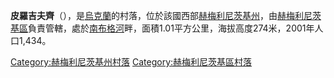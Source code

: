 {{coord|49|23|33|N|27|15|26|E|scale:100000|display=title}}

'''皮羅吉夫齊'''（{{lang-uk|Пирогівці}}），是[[烏克蘭|烏克蘭]]的村落，位於該國西部[[赫梅利尼茨基州|赫梅利尼茨基州]]，由[[赫梅利尼茨基區|赫梅利尼茨基區]]負責管轄，處於[[南布格河|南布格河]]畔，面積1.01平方公里，海拔高度274米，2001年人口1,434。

{{DEFAULTSORT:Пирогівці}}
[[Category:赫梅利尼茨基州村落|Category:赫梅利尼茨基州村落]]
[[Category:赫梅利尼茨基區村落|Category:赫梅利尼茨基區村落]]


{{Khmelnytskyi-geo-stub}}